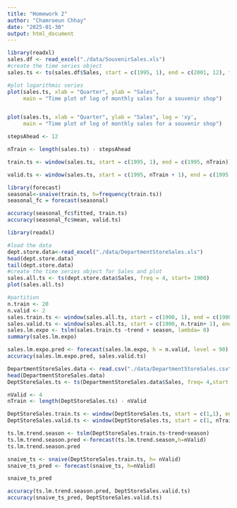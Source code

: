 ```yaml
---
title: "Homework 2"
author: "Chamroeun Chhay"
date: "2025-01-30"
output: html_document
---
```


```r
library(readxl)
sales.df <- read_excel("./data/SouvenirSales.xls")
#create the time series object
sales.ts <- ts(sales.df$Sales, start = c(1995, 1), end = c(2001, 12), freq = 12)
```

```r
#plot logarithmic series
plot(sales.ts, xlab = "Quarter", ylab = "Sales",
     main = "Time plot of log of monthly sales for a souvenir shop")


plot(sales.ts, xlab = "Quarter", ylab = "Sales", log = 'xy',
     main = "Time plot of log of monthly sales for a souvenir shop")
```

```r
stepsAhead <- 12

nTrain <- length(sales.ts) - stepsAhead

train.ts <- window(sales.ts, start = c(1995, 1), end = c(1995, nTrain))

valid.ts <- window(sales.ts, start = c(1995, nTrain + 1), end = c(1995, nTrain ++ stepsAhead))
```

```r
library(forecast)
seasonal<-snaive(train.ts, h=frequency(train.ts))
seasonal_fc = forecast(seasonal)

accuracy(seasonal_fc$fitted, train.ts)
accuracy(seasonal_fc$mean, valid.ts)
```

```r
library(readxl)

#load the data
dept.store.data<-read_excel("./data/DepartmentStoreSales.xls")
head(dept.store.data)
tail(dept.store.data)
#create the time series object for Sales and plot
sales.all.ts <- ts(dept.store.data$Sales, freq = 4, start= 1900)
plot(sales.all.ts)
```
```r
#partition
n.train <- 20
n.valid <- 2
sales.train.ts <- window(sales.all.ts, start = c(1900, 1), end = c(1900, n.train))
sales.valid.ts <- window(sales.all.ts, start = c(1900, n.train+ 1), end = c(1900, n.train + n.valid) )
sales.lm.expo <- tslm(sales.train.ts ~trend + season, lambda= 0) 
summary(sales.lm.expo)
```
```r
sales.lm.expo.pred <- forecast(sales.lm.expo, h = n.valid, level = 90)
accuracy(sales.lm.expo.pred, sales.valid.ts)
```

```r
DepartmentStoreSales.data <- read.csv("./data/DepartmentStoreSales.csv")
head(DepartmentStoreSales.data)
DeptStoreSales.ts <- ts(DepartmentStoreSales.data$Sales, freq= 4,start = c(1,1))

nValid <- 4
nTrain <- length(DeptStoreSales.ts) - nValid

DeptStoreSales.train.ts <- window(DeptStoreSales.ts, start = c(1,1), end=c(1,nTrain))
DeptStoreSales.valid.ts <- window(DeptStoreSales.ts, start = c(1, nTrain+1), end = c(1, nTrain + nValid))
```
```r
ts.lm.trend.season <- tslm(DeptStoreSales.train.ts~trend+season)
ts.lm.trend.season.pred <-forecast(ts.lm.trend.season,h=nValid)
ts.lm.trend.season.pred
```

```r
snaive_ts <- snaive(DeptStoreSales.train.ts, h= nValid)
snaive_ts_pred <- forecast(snaive_ts, h=nValid)

snaive_ts_pred
```

```r
accuracy(ts.lm.trend.season.pred, DeptStoreSales.valid.ts)
accuracy(snaive_ts_pred, DeptStoreSales.valid.ts)
```

